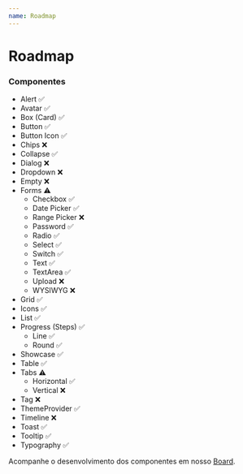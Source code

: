 ```yaml
---
name: Roadmap
---
```


# Roadmap

### Componentes

- Alert ✅
- Avatar ✅
- Box (Card) ✅
- Button ✅
- Button Icon ✅
- Chips ❌
- Collapse ✅
- Dialog ❌
- Dropdown ❌
- Empty ❌
- Forms ⚠️
  - Checkbox ✅
  - Date Picker ✅
  - Range Picker ❌
  - Password ✅
  - Radio ✅
  - Select ✅
  - Switch ✅
  - Text ✅
  - TextArea ✅
  - Upload ❌
  - WYSIWYG ❌
- Grid ✅
- Icons ✅
- List ✅
- Progress (Steps) ✅
  - Line ✅
  - Round ✅
- Showcase ✅
- Table ✅
- Tabs ⚠️
  - Horizontal ✅
  - Vertical ❌
- Tag ❌
- ThemeProvider ✅
- Timeline ❌
- Toast ✅
- Tooltip ✅
- Typography ✅

Acompanhe o desenvolvimento dos componentes em nosso [Board](https://github.com/eduzz/houston/projects/3).
